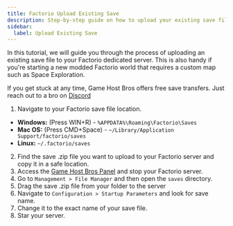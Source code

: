 ```yaml
---
title: Factorio Upload Existing Save
description: Step-by-step guide on how to upload your existing save file to your Factorio server.
sidebar:
  label: Upload Existing Save
---
```


In this tutorial, we will guide you through the process of uploading an existing save file to your Factorio dedicated server. This is also handy if you're starting a new modded Factorio world that requires a custom map such as Space Exploration.

If you get stuck at any time, Game Host Bros offers free save transfers. Just reach out to a bro on [Discord](https://discord.gg/FN4XgbAwzr)

1. Navigate to your Factorio save file location.

- **Windows:** (Press WIN+R) - `%APPDATA%\Roaming\Factorio\Saves`
- **Mac OS:** (Press CMD+Space) - `~/Library/Application Support/factorio/saves`
- **Linux:** `~/.factorio/saves`

2. Find the save .zip file you want to upload to your Factorio server and copy it in a safe location.
3. Access the [Game Host Bros Panel](https://panel.gamehostbros.com/) and stop your Factorio server.
4. Go to `Management > File Manager` and then open the `saves` directory.
5. Drag the save .zip file from your folder to the server
6. Navigate to `Configuration > Startup Parameters` and look for save name.
7. Change it to the exact name of your save file.
8. Star your server.